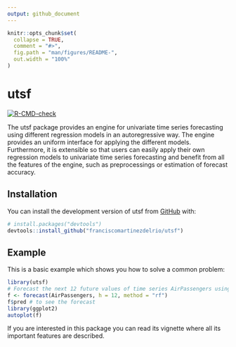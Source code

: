 ```yaml
---
output: github_document
---
```


<!-- README.md is generated from README.Rmd. Please edit that file -->

```r
knitr::opts_chunk$set(
  collapse = TRUE,
  comment = "#>",
  fig.path = "man/figures/README-",
  out.width = "100%"
)
```

# utsf

<!-- badges: start -->
[![R-CMD-check](https://github.com/franciscomartinezdelrio/utsf/actions/workflows/R-CMD-check.yaml/badge.svg)](https://github.com/franciscomartinezdelrio/utsf/actions/workflows/R-CMD-check.yaml)
<!-- badges: end -->

The utsf package provides an engine for univariate time series forecasting using different regression models in an autoregressive way. The engine provides an uniform interface for applying the different models. Furthermore, it is extensible so that users can easily apply their own regression models to univariate time series forecasting and benefit from all the features of the engine, such as preprocessings or estimation of forecast accuracy.

## Installation

You can install the development version of utsf from [GitHub](https://github.com/) with:

``` r
# install.packages("devtools")
devtools::install_github("franciscomartinezdelrio/utsf")
```

## Example

This is a basic example which shows you how to solve a common problem:

```r
library(utsf)
# Forecast the next 12 future values of time series AirPassengers using random forest
f <- forecast(AirPassengers, h = 12, method = "rf")
f$pred # to see the forecast
library(ggplot2)
autoplot(f)
```

If you are interested in this package you can read its vignette where all its important features are described.
